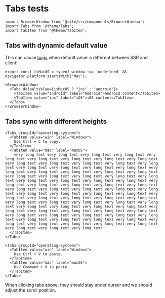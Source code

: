 # Tabs tests

```mdx-code-block
import BrowserWindow from '@site/src/components/BrowserWindow';
import Tabs from '@theme/Tabs';
import TabItem from '@theme/TabItem';
```

## Tabs with dynamic default value

This can cause [bugs](https://github.com/it990110/react-native-website/issues/2771) when default value is different between SSR and client:

```mdx-code-block
export const isMacOS = typeof window !== 'undefined' && navigator.platform.startsWith('Mac');

<BrowserWindow>
  <Tabs defaultValue={isMacOS ? "ios" : "android"}>
    <TabItem value="android" label="Android">Android content</TabItem>
    <TabItem value="ios" label="iOS">iOS content</TabItem>
  </Tabs>
</BrowserWindow>
```

## Tabs sync with different heights

```mdx-code-block
<Tabs groupId="operating-systems">
  <TabItem value="win" label="Windows">
    Use Ctrl + C to copy.
  </TabItem>
  <TabItem value="mac" label="macOS">
    very long text very long text very long text very long text very long text very long text very long text very long text very long text very long text very long text very long text very long text very long text very long text very long text very long text very long text very long text very long text very long text very long text very long text very long text very long text very long text very long text very long text very long text very long text very long text very long text very long text very long text very long text very long text very long text very long text very long text very long text very long text very long text very long text very long text very long text very long text very long text very long text very long text very long text very long text very long text very long text very long text very long text very long text very long text very long text very long text very long text very long text very long text very long text very long text very long text very long text very long text very long text very long text very long text very long text very long text very long text very long text very long text very long text very long text very long text very long text very long text very long text very long text
  </TabItem>
</Tabs>
```

```mdx-code-block
<Tabs groupId="operating-systems">
  <TabItem value="win" label="Windows">
    Use Ctrl + V to paste.
  </TabItem>
  <TabItem value="mac" label="macOS">
    Use Command + V to paste.
  </TabItem>
</Tabs>
```

When clicking tabs above, they should stay under cursor and we should adjust the scroll position.
